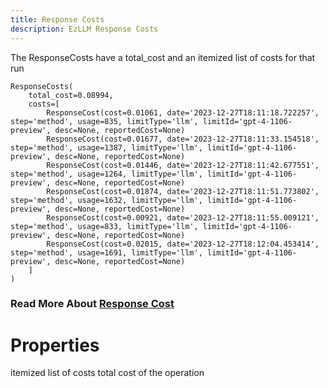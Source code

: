 ```yaml
---
title: Response Costs
description: EzLLM Response Costs
---
```


The ResponseCosts have a total_cost and an itemized list of costs for that run

```
ResponseCosts(
    total_cost=0.08994,
    costs=[
        ResponseCost(cost=0.01061, date='2023-12-27T18:11:18.722257', step='method', usage=835, limitType='llm', limitId='gpt-4-1106-preview', desc=None, reportedCost=None)
        ResponseCost(cost=0.01677, date='2023-12-27T18:11:33.154518', step='method', usage=1387, limitType='llm', limitId='gpt-4-1106-preview', desc=None, reportedCost=None)
        ResponseCost(cost=0.01446, date='2023-12-27T18:11:42.677551', step='method', usage=1264, limitType='llm', limitId='gpt-4-1106-preview', desc=None, reportedCost=None)
        ResponseCost(cost=0.01874, date='2023-12-27T18:11:51.773802', step='method', usage=1632, limitType='llm', limitId='gpt-4-1106-preview', desc=None, reportedCost=None)
        ResponseCost(cost=0.00921, date='2023-12-27T18:11:55.009121', step='method', usage=833, limitType='llm', limitId='gpt-4-1106-preview', desc=None, reportedCost=None)
        ResponseCost(cost=0.02015, date='2023-12-27T18:12:04.453414', step='method', usage=1691, limitType='llm', limitId='gpt-4-1106-preview', desc=None, reportedCost=None)
    ]
)
```

### Read More About [Response Cost](<./ResponseCost>)


# Properties
<ParamField path="costs" type="ResponseCost[]">
    itemized list of costs
</ParamField>

<ParamField path="total_cost" type="float">
    total cost of the operation
</ParamField>

